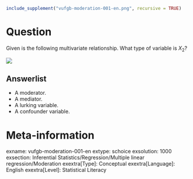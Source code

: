 ```r
include_supplement("vufgb-moderation-001-en.png", recursive = TRUE)
```

Question
========
Given is the following multivariate relationship. What type of variable is $X_{2}$? 

![](vufgb-moderation-001-en.png)

Answerlist
----------
* A moderator.
* A mediator.
* A lurking variable.
* A confounder variable.

Meta-information
================
exname: vufgb-moderation-001-en
extype: schoice
exsolution: 1000
exsection: Inferential Statistics/Regression/Multiple linear regression/Moderation
exextra[Type]: Conceptual
exextra[Language]: English
exextra[Level]: Statistical Literacy